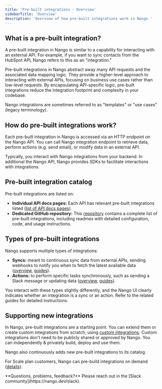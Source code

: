 ```yaml
---
title: 'Pre-built integrations - Overview'
sidebarTitle: 'Overview'
description: 'Overview of how pre-built integrations work in Nango.'
---
```


## What is a pre-built integration?

A pre-built integration in Nango is similar to a capability for interacting with an external API. For example, if you want to sync contacts from the HubSpot API, Nango refers to this as an "integration." 

Pre-built integrations in Nango abstract away many API requests and the associated data mapping logic. They provide a higher-level approach to interacting with external APIs, focusing on business use cases rather than low-level requests. By encapsulating API-specific logic, pre-built integrations reduce the integration footprint and complexity in your codebase.

<Info>
Nango integrations are sometimes referred to as "templates" or "use cases" (legacy terminology).
</Info>

## How do pre-built integrations work?

Each pre-built integration in Nango is accessed via an HTTP endpoint on the Nango API. You can call Nango integration endpoint to retrieve data, perform actions (e.g. send email), or modify data in an external API. 

Typically, you interact with Nango integrations from your backend. In additional the Nango API, Nango provides SDKs to facilitate interactions with integrations. 

## Pre-built integration catalog

Pre-built integrations are listed on:

- **Individual API docs pages:** Each API has relevant pre-built integrations listed ([list of API docs pages](/integrations)).
- **Dedicated GitHub repository:** This [repository](https://github.com/NangoHQ/integration-templates/tree/main/integrations) contains a complete list of pre-built integrations, including readmes with detailed configuration, code, and usage instructions.

## Types of pre-built integrations

Nango supports multiple types of integrations:

- **Syncs:** meant to continuous sync data from external APIs, sending webhooks to notify you when to fetch the latest available data ([overview](/guides/syncs/overview), [guides](/guides/syncs/use-a-sync)).
- **Actions:** to perform specific tasks synchronously, such as sending a Slack message or updating data ([overview](/guides/actions/overview), [guides](/guides/actions/use-an-action)).

You interact with these types slightly differently, and the Nango UI clearly indicates whether an integration is a sync or an action. Refer to the related guides for detailed instructions.

## Supporting new integrations

In Nango, pre-built integrations are a starting point. You can extend them or create custom integrations from scratch, using [custom integrations](/guides/custom-integrations/overview). Custom integrations don't need to be publicly shared or approved by Nango. You can independently & privately build, deploy and use them.

Nango also continuously adds new pre-built integrations to its catalog. 

For Scale plan customers, Nango can pre-build integrations on demand ([details](/guides/custom-integrations/service)).

<Tip>
    **Questions, problems, feedback?** Please reach out in the [Slack community](https://nango.dev/slack).
</Tip>